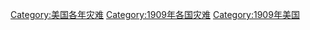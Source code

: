 [[Category:美国各年灾难|Category:美国各年灾难]]
[[Category:1909年各国灾难|Category:1909年各国灾难]]
[[Category:1909年美国|Category:1909年美国]]